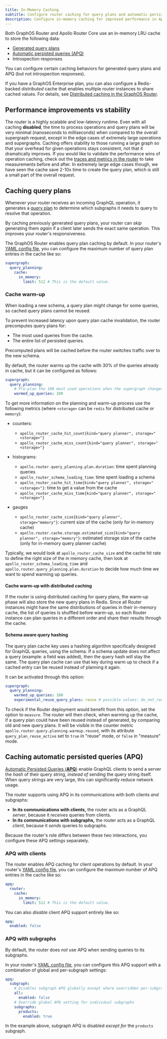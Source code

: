 ```yaml
---
title: In-Memory Caching
subtitle: Configure router caching for query plans and automatic persisted queries
description: Configure in-memory caching for improved performance in Apollo GraphOS Router or Apollo Router Core. Configure query plans and automatic persisted queries caching.
---
```


<SummitCallout
  topic="graph performance"
  workshopName="Better, faster, stronger: Advanced configurations to boost your router performance"
  URL="https://reg.summit.graphql.com/flow/apollo/summit24/AttendeePortal/page/catalog/session/1712947098784001VPCx"
/>

Both GraphOS Router and Apollo Router Core use an in-memory LRU cache to store the following data:

- [Generated query plans](#caching-query-plans)
- [Automatic persisted queries (APQ)](#caching-automatic-persisted-queries-apq)
- Introspection responses

You can configure certain caching behaviors for generated query plans and APQ (but not introspection responses).

<Tip>

If you have a GraphOS Enterprise plan, you can also configure a Redis-backed _distributed_ cache that enables multiple router instances to share cached values. For details, see [Distributed caching in the GraphOS Router](./distributed-caching/).

</Tip>

## Performance improvements vs stability

The router is a highly scalable and low-latency runtime. Even with all caching **disabled**, the time to process operations and query plans will be very minimal (nanoseconds to milliseconds) when compared to the overall supergraph request, except in the edge cases of extremely large operations and supergraphs. Caching offers stability to those running a large graph so that your overhead for given operations stays consistent, not that it dramatically improves. If you would like to validate the performance wins of operation caching, check out the [traces and metrics in the router](/router/configuration/telemetry/instrumentation/standard-instruments#performance) to take measurements before and after. In extremely large edge cases though, we have seen the cache save 2-10x time to create the query plan, which is still a small part of the overall request.

## Caching query plans

Whenever your router receives an incoming GraphQL operation, it generates a [query plan](/federation/query-plans/) to determine which subgraphs it needs to query to resolve that operation.

By caching previously generated query plans, your router can _skip_ generating them _again_ if a client later sends the exact same operation. This improves your router's responsiveness.

The GraphOS Router enables query plan caching by default. In your router's [YAML config file](./overview/#yaml-config-file), you can configure the maximum number of query plan entries in the cache like so:

```yaml title="router.yaml"
supergraph:
  query_planning:
    cache:
      in_memory:
        limit: 512 # This is the default value.
```

### Cache warm-up

When loading a new schema, a query plan might change for some queries, so cached query plans cannot be reused. 

To prevent increased latency upon query plan cache invalidation, the router precomputes query plans for:
* The most used queries from the cache.
* The entire list of persisted queries.

Precomputed plans will be cached before the router switches traffic over to the new schema.

By default, the router warms up the cache with 30% of the queries already in cache, but it can be configured as follows:

```yaml title="router.yaml"
supergraph:
  query_planning:
    # Pre-plan the 100 most used operations when the supergraph changes
    warmed_up_queries: 100
```

To get more information on the planning and warm-up process use the following metrics (where `<storage>` can be `redis` for distributed cache or `memory`):

* counters:
  * `apollo_router_cache_hit_count{kind="query planner", storage="<storage>"}`
  * `apollo_router_cache_miss_count{kind="query planner", storage="<storage>"}`

* histograms:
  * `apollo.router.query_planning.plan.duration`: time spent planning queries
  * `apollo_router_schema_loading_time`: time spent loading a schema
  * `apollo_router_cache_hit_time{kind="query planner", storage="<storage>"}`: time to get a value from the cache
  * `apollo_router_cache_miss_time{kind="query planner", storage="<storage>"}`

* gauges
  * `apollo_router_cache_size{kind="query planner", storage="memory"}`: current size of the cache (only for in-memory cache)
  * `apollo.router.cache.storage.estimated_size{kind="query planner", storage="memory"}`: estimated storage size of the cache (only for in-memory query planner cache)

Typically, we would look at `apollo_router_cache_size` and the cache hit rate to define the right size of the in memory cache,
then look at `apollo_router_schema_loading_time` and `apollo.router.query_planning.plan.duration` to decide how much time we want to spend warming up queries.

#### Cache warm-up with distributed caching

If the router is using distributed caching for query plans, the warm-up phase will also store the new query plans in Redis. Since all Router instances might have the same distributions of queries in their in-memory cache, the list of queries is shuffled before warm-up, so each Router instance can plan queries in a different order and share their results through the cache.

#### Schema aware query hashing

The query plan cache key uses a hashing algorithm specifically designed for GraphQL queries, using the schema. If a schema update does not affect a query (example: a field was added), then the query hash will stay the same. The query plan cache can use that key during warm up to check if a cached entry can be reused instead of planning it again.

It can be activated through this option:

```yaml title="router.yaml"
supergraph:
  query_planning:
    warmed_up_queries: 100
    experimental_reuse_query_plans: reuse # possible values: do_not_reuse (default), reuse, measure
```

To check if the Router deployment would benefit from this option, set the option to `measure`. The router will then check, when warming up the cache, if a query plan could have been reused instead of generated, by comparing old and new query plans. It will be visible in the counter metric `apollo.router.query.planning.warmup.reused`, with its attribute `query_plan_reuse_active` set to `true` in "reuse" mode, or `false` in "measure" mode.

## Caching automatic persisted queries (APQ)

[Automatic Persisted Queries (**APQ**)](/apollo-server/performance/apq/) enable GraphQL clients to send a server the _hash_ of their query string, _instead of_ sending the query string itself. When query strings are very large, this can significantly reduce network usage.

The router supports using APQ in its communications with both clients _and_ subgraphs:

- **In its communications with clients,** the router acts as a GraphQL _server_, because it _receives_ queries from clients.
- **In its communications with subgraphs,** the router acts as a GraphQL _client_, because it _sends_ queries to subgraphs.

Because the router's role differs between these two interactions, you configure these APQ settings separately.

### APQ with clients

The router enables APQ caching for client operations by default. In your router's [YAML config file](./overview/#yaml-config-file), you can configure the maximum number of APQ entries in the cache like so:

```yaml title="router.yaml"
apq:
  router:
    cache:
      in_memory:
        limit: 512 # This is the default value.
```

You can also _disable_ client APQ support entirely like so:

```yaml title="router.yaml"
apq:
  enabled: false
```

### APQ with subgraphs

By default, the router does _not_ use APQ when sending queries to its subgraphs.

In your router's [YAML config file](./overview/#yaml-config-file), you can configure this APQ support with a combination of global and per-subgraph settings:

```yaml title="router.yaml"
apq:
  subgraph:
    # Disables subgraph APQ globally except where overridden per-subgraph
    all:
      enabled: false
    # Override global APQ setting for individual subgraphs
    subgraphs:
      products:
        enabled: true
```

In the example above, subgraph APQ is disabled _except for_ the `products` subgraph.
